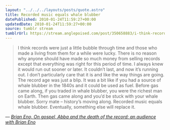 ```yaml
---
layout: "../../../layouts/posts/quote.astro"
title: Recorded music equals whale blubber
datePublished: 2010-01-24T11:59:27+00:00
updatedDate: 2010-01-24T11:59:27+00:00
source: tumblr stream
tumblrUrl: https://stream.anglepoised.com/post/350658883/i-think-records-were-just-a-little-bubble-through
---
```


> I think records were just a little bubble through time and those who made a living from them for a while were lucky. There is no reason why anyone should have made so much money from selling records except that everything was right for this period of time. I always knew it would run out sooner or later. It couldn&rsquo;t last, and now it&rsquo;s running out. I don&rsquo;t particularly care that it is and like the way things are going. The record age was just a blip. It was a bit like if you had a source of whale blubber in the 1840s and it could be used as fuel. Before gas came along, if you traded in whale blubber, you were the richest man on Earth. Then gas came along and you&rsquo;d be stuck with your whale blubber. Sorry mate – history&rsquo;s moving along. Recorded music equals whale blubber. Eventually, something else will replace it.

— <cite>[Brian Eno, _On gospel, Abba and the death of the record: an audience with Brian Eno_](https://www.theguardian.com/music/2010/jan/17/brian-eno-interview-paul-morley)</cite>
